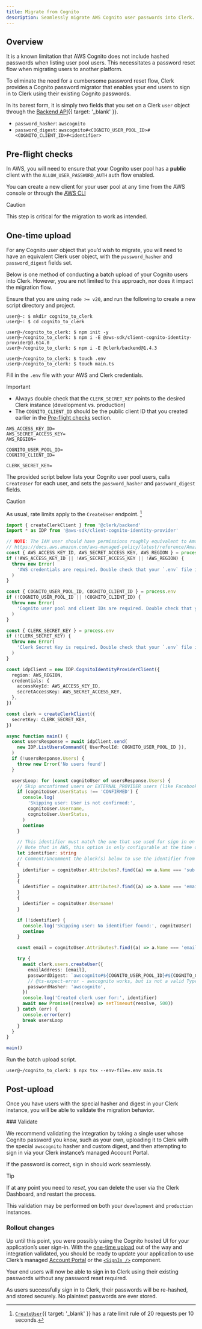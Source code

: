 ```yaml
---
title: Migrate from Cognito
description: Seamlessly migrate AWS Cognito user passwords into Clerk.
---
```


## Overview

It is a known limitation that AWS Cognito does not include hashed passwords when listing user pool users.
This necessitates a password reset flow when migrating users to another platform.

To eliminate the need for a cumbersome password reset flow, Clerk provides a Cognito password migrator
that enables your end users to sign in to Clerk using their existing Cognito passwords.

In its barest form, it is simply two fields that you set on a Clerk `user` object through
the [Backend API](/docs/reference/backend-api/tag/users/post/users){{ target: '_blank' }}.

- `password_hasher`: `awscognito`
- `password_digest`: `awscognito#<COGNITO_USER_POOL_ID>#<COGNITO_CLIENT_ID>#<identifier>`

## Pre-flight checks

In AWS, you will need to ensure that your Cognito user pool has a **public** client with the `ALLOW_USER_PASSWORD_AUTH` auth flow enabled.

You can create a new client for your user pool at any time from the AWS console or through the [AWS CLI](https://awscli.amazonaws.com/v2/documentation/api/latest/reference/cognito-idp/create-user-pool-client.html)

> [!CAUTION]
> This step is critical for the migration to work as intended.

## One-time upload

For any Cognito user object that you’d wish to migrate, you will need to have an equivalent Clerk user object,
with the `password_hasher` and `password_digest` fields set.

Below is one method of conducting a batch upload of your Cognito users into Clerk.
However, you are not limited to this approach, nor does it impact the migration flow.

Ensure that you are using `node >= v20`, and run the following to create a new script directory and project.

```shell {{ title: '~/' }}
user@~: $ mkdir cognito_to_clerk
user@~: $ cd cognito_to_clerk

user@~/cognito_to_clerk: $ npm init -y
user@~/cognito_to_clerk: $ npm i -E @aws-sdk/client-cognito-identity-provider@3.614.0
user@~/cognito_to_clerk: $ npm i -E @clerk/backend@1.4.3

user@~/cognito_to_clerk: $ touch .env
user@~/cognito_to_clerk: $ touch main.ts
```

Fill in the `.env` file with your AWS and Clerk credentials.

> [!IMPORTANT]
>
> - Always double check that the `CLERK_SECRET_KEY` points to the desired Clerk instance (development vs. production)
> - The `COGNITO_CLIENT_ID` should be the public client ID that you created earlier in the [Pre-flight checks](#pre-flight-checks) section.

```shell {{ title: '~/cognito_to_clerk/.env' }}
AWS_ACCESS_KEY_ID=
AWS_SECRET_ACCESS_KEY=
AWS_REGION=

COGNITO_USER_POOL_ID=
COGNITO_CLIENT_ID=

CLERK_SECRET_KEY=
```

The provided script below lists your Cognito user pool users, calls
`CreateUser` for each user, and sets the `password_hasher` and `password_digest` fields.

> [!CAUTION]
> As usual, rate limits apply to the `CreateUser` endpoint. [^1]

[^1]: [`CreateUser`](/docs/reference/backend-api/tag/users/post/users){{ target: '_blank' }} has a rate limit rule of 20 requests per 10 seconds.

```ts {{ title: '~/cognito_to_clerk/main.ts' }}
import { createClerkClient } from '@clerk/backend'
import * as IDP from '@aws-sdk/client-cognito-identity-provider'

// NOTE: The IAM user should have permissions roughly equivalent to AmazonCognitoReadOnly.
// https://docs.aws.amazon.com/aws-managed-policy/latest/reference/AmazonCognitoReadOnly.html
const { AWS_ACCESS_KEY_ID, AWS_SECRET_ACCESS_KEY, AWS_REGION } = process.env
if (!AWS_ACCESS_KEY_ID || !AWS_SECRET_ACCESS_KEY || !AWS_REGION) {
  throw new Error(
    'AWS credentials are required. Double check that your `.env` file is set up correctly. Must have AWS_ACCESS_KEY_ID, AWS_SECRET_ACCESS_KEY, and AWS_REGION.',
  )
}

const { COGNITO_USER_POOL_ID, COGNITO_CLIENT_ID } = process.env
if (!COGNITO_USER_POOL_ID || !COGNITO_CLIENT_ID) {
  throw new Error(
    'Cognito user pool and client IDs are required. Double check that your `.env` file is set up correctly. Must have COGNITO_USER_POOL_ID and COGNITO_CLIENT_ID.',
  )
}

const { CLERK_SECRET_KEY } = process.env
if (!CLERK_SECRET_KEY) {
  throw new Error(
    'Clerk Secret Key is required. Double check that your `.env` file is set up correctly. Must have CLERK_SECRET_KEY.',
  )
}

const idpClient = new IDP.CognitoIdentityProviderClient({
  region: AWS_REGION,
  credentials: {
    accessKeyId: AWS_ACCESS_KEY_ID,
    secretAccessKey: AWS_SECRET_ACCESS_KEY,
  },
})

const clerk = createClerkClient({
  secretKey: CLERK_SECRET_KEY,
})

async function main() {
  const usersResponse = await idpClient.send(
    new IDP.ListUsersCommand({ UserPoolId: COGNITO_USER_POOL_ID }),
  )
  if (!usersResponse.Users) {
    throw new Error('No users found')
  }

  usersLoop: for (const cognitoUser of usersResponse.Users) {
    // Skip unconfirmed users or EXTERNAL_PROVIDER users (like Facebook, Google, etc)
    if (cognitoUser.UserStatus !== 'CONFIRMED') {
      console.log(
        'Skipping user: User is not confirmed:',
        cognitoUser.Username,
        cognitoUser.UserStatus,
      )
      continue
    }

    // This identifier must match the one that use used for sign in on the Cognito user pool.
    // Note that in AWS, this option is only configurable at the time of user creation.
    let identifier: string
    // Comment/Uncomment the block(s) below to use the identifier from the Cognito user pool.
    {
      identifier = cognitoUser.Attributes?.find((a) => a.Name === 'sub')!.Value!
    }
    {
      identifier = cognitoUser.Attributes?.find((a) => a.Name === 'email')!.Value!
    }
    {
      identifier = cognitoUser.Username!
    }

    if (!identifier) {
      console.log('Skipping user: No identifier found:', cognitoUser)
      continue
    }

    const email = cognitoUser.Attributes?.find((a) => a.Name === 'email')!.Value!

    try {
      await clerk.users.createUser({
        emailAddress: [email],
        passwordDigest: `awscognito#${COGNITO_USER_POOL_ID}#${COGNITO_CLIENT_ID}#${identifier}`,
        // @ts-expect-error - awscognito works, but is not a valid TypeScript yet
        passwordHasher: 'awscognito',
      })
      console.log('Created clerk user for:', identifier)
      await new Promise((resolve) => setTimeout(resolve, 500))
    } catch (err) {
      console.error(err)
      break usersLoop
    }
  }
}

main()
```

Run the batch upload script.

```shell {{ title: '~/cognito_to_clerk' }}
user@~/cognito_to_clerk: $ npx tsx --env-file=.env main.ts
```

## Post-upload

Once you have users with the special hasher and digest in your Clerk instance,
you will be able to validate the migration behavior.

<Steps>
  ### Validate

  We recommend validating the integration by taking a single user whose
  Cognito password you know, such as your own, uploading it to Clerk with
  the special `awscognito` hasher and custom digest, and then attempting to sign in
  via your Clerk instance’s managed Account Portal.

  If the password is correct, sign in should work seamlessly.

  > [!TIP]
  > If at any point you need to _reset_, you can delete the user via the Clerk Dashboard, and restart the process.
  >
  > This validation may be performed on both your `development` and `production` instances.

  ### Rollout changes

  Up until this point, you were possibly using the Cognito hosted UI for your application’s user sign-in.
  With the [one-time upload](#one-time-upload) out of the way and integration validated, you should be ready to
  update your application to use Clerk’s managed [Account Portal](/docs/guides/customizing-clerk/account-portal) or the [`<SignIn />`](/docs/references/general/components/authentication/sign-in) component.

  Your end users will now be able to sign in to Clerk using their existing passwords without any password reset required.
</Steps>

As users successfully sign in to Clerk, their passwords will be re-hashed, and stored securely. No plaintext passwords are ever stored.

